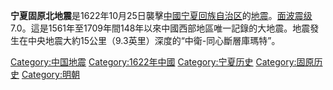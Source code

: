 {{noteTA
|G1=Earthquake
}}
{{Unreferenced|time=2020-09-24T07:53:40+00:00}}
{{Infobox earthquake
 | name        = 宁夏固原北地震
 | image       = 
 | alt         = 
 | caption     = 
 | map         = 
 | map_alt     = 
 | map_caption =
 | map2        = {{Location map | China
| relief = yes
| label=
| lat = 36.5
| long  = 106.3
| mark = Bullseye1.png
| marksize = 40
| position = top
| width = 250
| float = right
| caption = }}
 | pre-1900 = yes
 | local-date        = {{Start date|1622|10|25}}
 | local-time        = 
 | duration    =
 | magnitude   = 7.0 {{M|s|link=y}}
 | depth       = <!-- {{convert|NNN|km|mi|0|abbr=on}} -->
 | location    = {{coord|36.5|106.3|region:CN_type:event|display=inline,title}} 
 | type        =
 | affected    = 
 | damages     = 
 | intensity   = X
 | pga         = <!-- NN''[[Peak_ground_acceleration|g]]'' -->
 | tsunami     = 
 | landslide   =
 | foreshocks  =
 | aftershocks =
 | casualties  = 12,000
}}
'''宁夏固原北地震'''是1622年10月25日襲擊[[中华人民共和国|中國]][[宁夏回族自治区|宁夏回族自治区]]的[[地震|地震]]。[[面波震级|面波震级]]7.0。這是1561年至1709年間148年以來中國西部地區唯一記錄的大地震。地震發生在中央地震大約15公里（9.3英里）深度的“中衛-同心斷層庫瑪特”。
{{中国地震}}
{{earthquake-stub}}
[[Category:中国地震|Category:中国地震]]
[[Category:1622年中國|Category:1622年中國]]
[[Category:宁夏历史|Category:宁夏历史]]
[[Category:固原历史|Category:固原历史]]
[[Category:明朝|Category:明朝]]